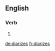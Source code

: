 
==English==

===Verb===
{{head|en|verb form}}

# {{en-third-person singular of|diarize}}

[[de:diarizes]]
[[fr:diarizes]]